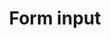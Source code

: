 ---
id: form-input
category: Form
title: Form input
path: '/components/view/Accordion/index.js'
description:
  Accordions display a list of high-level options that can expand/collapse to
  reveal more information.
showSource: true
---